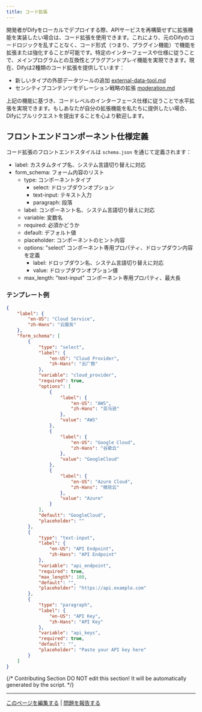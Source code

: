 ```yaml
---
title: コード拡張
---
```



開発者がDifyをローカルでデプロイする際、APIサービスを再構築せずに拡張機能を実装したい場合は、コード拡張を使用できます。これにより、元のDifyのコードロジックを乱すことなく、コード形式（つまり、プラグイン機能）で機能を拡張または強化することが可能です。特定のインターフェースや仕様に従うことで、メインプログラムとの互換性とプラグアンドプレイ機能を実現できます。現在、Difyは2種類のコード拡張を提供しています：

* 新しいタイプの外部データツールの追加 [external-data-tool.md](/ja-jp/guides/extension/code-based-extension/external-data-tool)
* センシティブコンテンツモデレーション戦略の拡張 [moderation.md](/ja-jp/guides/extension/code-based-extension/moderation)

上記の機能に基づき、コードレベルのインターフェース仕様に従うことで水平拡張を実現できます。もしあなたが自分の拡張機能を私たちに提供したい場合、Difyにプルリクエストを提出することを心より歓迎します。

## フロントエンドコンポーネント仕様定義

コード拡張のフロントエンドスタイルは `schema.json` を通じて定義されます：

* label: カスタムタイプ名、システム言語切り替えに対応
* form\_schema: フォーム内容のリスト
  * type: コンポーネントタイプ
    * select: ドロップダウンオプション
    * text-input: テキスト入力
    * paragraph: 段落
  * label: コンポーネント名、システム言語切り替えに対応
  * variable: 変数名
  * required: 必須かどうか
  * default: デフォルト値
  * placeholder: コンポーネントのヒント内容
  * options: "select" コンポーネント専用プロパティ、ドロップダウン内容を定義
    * label: ドロップダウン名、システム言語切り替えに対応
    * value: ドロップダウンオプション値
  * max\_length: "text-input" コンポーネント専用プロパティ、最大長

### テンプレート例

```json
{
    "label": {
        "en-US": "Cloud Service",
        "zh-Hans": "云服务"
    },
    "form_schema": [
        {
            "type": "select",
            "label": {
                "en-US": "Cloud Provider",
                "zh-Hans": "云厂商"
            },
            "variable": "cloud_provider",
            "required": true,
            "options": [
                {
                    "label": {
                        "en-US": "AWS",
                        "zh-Hans": "亚马逊"
                    },
                    "value": "AWS"
                },
                {
                    "label": {
                        "en-US": "Google Cloud",
                        "zh-Hans": "谷歌云"
                    },
                    "value": "GoogleCloud"
                },
                {
                    "label": {
                        "en-US": "Azure Cloud",
                        "zh-Hans": "微软云"
                    },
                    "value": "Azure"
                }
            ],
            "default": "GoogleCloud",
            "placeholder": ""
        },
        {
            "type": "text-input",
            "label": {
                "en-US": "API Endpoint",
                "zh-Hans": "API Endpoint"
            },
            "variable": "api_endpoint",
            "required": true,
            "max_length": 100,
            "default": "",
            "placeholder": "https://api.example.com"
        },
        {
            "type": "paragraph",
            "label": {
                "en-US": "API Key",
                "zh-Hans": "API Key"
            },
            "variable": "api_keys",
            "required": true,
            "default": "",
            "placeholder": "Paste your API key here"
        }
    ]
}
```

{/*
Contributing Section
DO NOT edit this section!
It will be automatically generated by the script.
*/}

---

[このページを編集する](https://github.com/langgenius/dify-docs/edit/main/ja-jp/guides/extension/code-based-extension/README.mdx) | [問題を報告する](https://github.com/langgenius/dify-docs/issues/new?title=ドキュメントの問題%3A%20&body=%23%23%20問題の説明%0A%3C%21--%20発見した問題について簡単に説明してください%20--%3E%0A%0A%23%23%20ページリンク%0Ahttps%3A%2F%2Fgithub.com%2Flanggenius%2Fdify-docs%2Fblob%2Fmain%2Fja-jp/guides/extension/code-based-extension%2FREADME.mdx%0A%0A%23%23%20提案される変更%0A%3C%21--%20特定の変更案がある場合は、ここで説明してください%20--%3E%0A%0A%3C%21--%20ドキュメントの品質向上にご協力いただきありがとうございます！%20--%3E)

